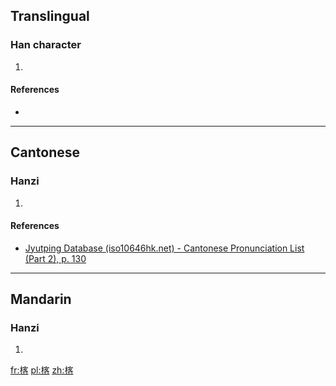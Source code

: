 ==Translingual==

===Han character===
{{Han char|rn=75|rad=木|as=09|sn=13|four=43964|canj=DJHR|ids=⿰木客}}

# {{defn|Han|sort=木09}}

====References====
* {{Han ref|kx=0538.100|dkj=15092|hdz=21256.030|uh=6941|ud=26945|bh=DDE7|bd=56807}}

----

==Cantonese==

===Hanzi===
{{yue-hanzi|jyut=[[haak6]]|y=haak6}}

# {{defn|lang=yue|sort=木09}}

====References====
* [http://www.iso10646hk.net/jp/document/download.jsp Jyutping Database (iso10646hk.net) - Cantonese Pronunciation List (Part 2), p. 130]

----

==Mandarin==

===Hanzi===
{{cmn-hanzi|pin=[[hé]] ([[he2]])|wg=ho<sup>2</sup>}}

# {{defn|lang=cmn|sort=木09}}

[[fr:楁]]
[[pl:楁]]
[[zh:楁]]